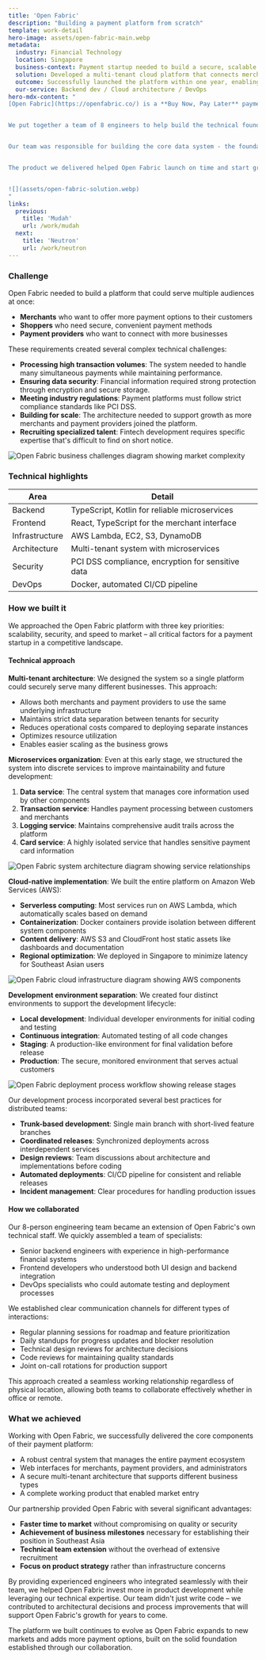 ```yaml
---
title: 'Open Fabric'
description: "Building a payment platform from scratch"
template: work-detail
hero-image: assets/open-fabric-main.webp
metadata:
  industry: Financial Technology
  location: Singapore
  business-context: Payment startup needed to build a secure, scalable platform from scratch
  solution: Developed a multi-tenant cloud platform that connects merchants with payment providers
  outcome: Successfully launched the platform within one year, enabling expansion in Southeast Asia
  our-service: Backend dev / Cloud architecture / DevOps
hero-mdx-content: "
[Open Fabric](https://openfabric.co/) is a **Buy Now, Pay Later** payment platform started by experts from companies like PayPal and Grab. They wanted to create a network that makes it simple for stores to accept digital payments across Southeast Asia.


We put together a team of 8 engineers to help build the technical foundation and create a working product from scratch. We worked closely with their team to develop a system that could connect stores with different payment methods.


Our team was responsible for building the core data system - the foundation of the entire platform. This crucial part allows Open Fabric to handle transactions between customers, stores, and payment providers.


The product we delivered helped Open Fabric launch on time and start growing in Southeast Asia's competitive payment market.


![](assets/open-fabric-solution.webp)
"
links:
  previous:
    title: 'Mudah'
    url: /work/mudah
  next:
    title: 'Neutron'
    url: /work/neutron
---
```


### Challenge

Open Fabric needed to build a platform that could serve multiple audiences at once:

- **Merchants** who want to offer more payment options to their customers
- **Shoppers** who need secure, convenient payment methods
- **Payment providers** who want to connect with more businesses

These requirements created several complex technical challenges:

- **Processing high transaction volumes**: The system needed to handle many simultaneous payments while maintaining performance.
- **Ensuring data security**: Financial information required strong protection through encryption and secure storage.
- **Meeting industry regulations**: Payment platforms must follow strict compliance standards like PCI DSS.
- **Building for scale**: The architecture needed to support growth as more merchants and payment providers joined the platform.
- **Recruiting specialized talent**: Fintech development requires specific expertise that's difficult to find on short notice.

![Open Fabric business challenges diagram showing market complexity](assets/openfabric-challenges.webp)

### Technical highlights

| Area           | Detail                                            |
| -------------- | ------------------------------------------------- |
| Backend        | TypeScript, Kotlin for reliable microservices     |
| Frontend       | React, TypeScript for the merchant interface      |
| Infrastructure | AWS Lambda, EC2, S3, DynamoDB                     |
| Architecture   | Multi-tenant system with microservices            |
| Security       | PCI DSS compliance, encryption for sensitive data |
| DevOps         | Docker, automated CI/CD pipeline                  |

### How we built it

We approached the Open Fabric platform with three key priorities: scalability, security, and speed to market – all critical factors for a payment startup in a competitive landscape.

#### Technical approach

**Multi-tenant architecture**: We designed the system so a single platform could securely serve many different businesses. This approach:

- Allows both merchants and payment providers to use the same underlying infrastructure
- Maintains strict data separation between tenants for security
- Reduces operational costs compared to deploying separate instances
- Optimizes resource utilization
- Enables easier scaling as the business grows

**Microservices organization**: Even at this early stage, we structured the system into discrete services to improve maintainability and future development:

1. **Data service**: The central system that manages core information used by other components
2. **Transaction service**: Handles payment processing between customers and merchants
3. **Logging service**: Maintains comprehensive audit trails across the platform
4. **Card service**: A highly isolated service that handles sensitive payment card information

![Open Fabric system architecture diagram showing service relationships](assets/openfabric-architecture.webp)

**Cloud-native implementation**: We built the entire platform on Amazon Web Services (AWS):

- **Serverless computing**: Most services run on AWS Lambda, which automatically scales based on demand
- **Containerization**: Docker containers provide isolation between different system components
- **Content delivery**: AWS S3 and CloudFront host static assets like dashboards and documentation
- **Regional optimization**: We deployed in Singapore to minimize latency for Southeast Asian users

![Open Fabric cloud infrastructure diagram showing AWS components](assets/openfabric-cloud.webp)

**Development environment separation**: We created four distinct environments to support the development lifecycle:

- **Local development**: Individual developer environments for initial coding and testing
- **Continuous integration**: Automated testing of all code changes
- **Staging**: A production-like environment for final validation before release
- **Production**: The secure, monitored environment that serves actual customers

![Open Fabric deployment process workflow showing release stages](assets/openfabric-deployment.webp)

Our development process incorporated several best practices for distributed teams:

- **Trunk-based development**: Single main branch with short-lived feature branches
- **Coordinated releases**: Synchronized deployments across interdependent services
- **Design reviews**: Team discussions about architecture and implementations before coding
- **Automated deployments**: CI/CD pipeline for consistent and reliable releases
- **Incident management**: Clear procedures for handling production issues

#### How we collaborated

Our 8-person engineering team became an extension of Open Fabric's own technical staff. We quickly assembled a team of specialists:

- Senior backend engineers with experience in high-performance financial systems
- Frontend developers who understood both UI design and backend integration
- DevOps specialists who could automate testing and deployment processes

We established clear communication channels for different types of interactions:

- Regular planning sessions for roadmap and feature prioritization
- Daily standups for progress updates and blocker resolution
- Technical design reviews for architecture decisions
- Code reviews for maintaining quality standards
- Joint on-call rotations for production support

This approach created a seamless working relationship regardless of physical location, allowing both teams to collaborate effectively whether in office or remote.

### What we achieved

Working with Open Fabric, we successfully delivered the core components of their payment platform:

- A robust central system that manages the entire payment ecosystem
- Web interfaces for merchants, payment providers, and administrators
- A secure multi-tenant architecture that supports different business types
- A complete working product that enabled market entry

Our partnership provided Open Fabric with several significant advantages:

- **Faster time to market** without compromising on quality or security
- **Achievement of business milestones** necessary for establishing their position in Southeast Asia
- **Technical team extension** without the overhead of extensive recruitment
- **Focus on product strategy** rather than infrastructure concerns

By providing experienced engineers who integrated seamlessly with their team, we helped Open Fabric invest more in product development while leveraging our technical expertise. Our team didn't just write code – we contributed to architectural decisions and process improvements that will support Open Fabric's growth for years to come.

The platform we built continues to evolve as Open Fabric expands to new markets and adds more payment options, built on the solid foundation established through our collaboration.
